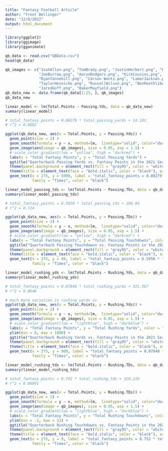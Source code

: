```yaml
---
title: "Fantasy Football Article"
author: "Trent Bellinger"
date: "12/8/2022"
output: html_document
---
```


```r
library(ggplot2)
library(ggimage)
library(gganimate)

qb_data <- read.csv("QBData.csv")
head(qb_data)

qb_images <- c("JoshAllen.png", "TomBrady.png", "JustinHerbert.png", "PatrickMahomes.png", "MatthewStafford.png", "DakPrescott.png", 
               "JoeBurrow.png", "AaronRodgers.png", "KirkCousins.png", "JalenHurts.png", "KylerMurray.png", "DerekCarr.png", 
               "RyanTannehill.png", "Carson Wentz.png", "LamarJackson.png", "JimmyGaroppolo.png", "MattRyan.png", "MacJones.png", 
               "TaylorHeinicke.png", "RussellWilson.png", "BenRoethliberger.png", "TrevorLawrence.png", "TeddyBridgewater.png", 
               "JaredGoff.png", "BakerMayfield.png")
qb_data_new <- data.frame(qb_data[1:25, ], qb_images)
qb_data_new
```

```r
linear_model <- lm(Total.Points ~ Passing.Yds, data = qb_data_new)
summary(linear_model)

# total_fantasy_points = 0.08279 * total_passing_yards + 14.101
# r^2 = 0.6802

ggplot(qb_data_new, aes(x = Total.Points, y = Passing.Yds)) + 
  geom_point(size = 2) +
  geom_smooth(formula = y ~ x, method=lm,  linetype="solid", color="darkred") +
  geom_image(aes(image = qb_images), size = 0.05, asp = 1.5) +
  # scale_color_gradient(low = "yellow", high = "darkred") +
  labs(x = "Total Fantasy Points", y = "Total Passing Yards") +
  ggtitle("Quarterback Passing Yards vs. Fantasy Points in the 2021 Season") +
  theme(panel.background = element_rect(fill = "gray95", color = "white")) +
  theme(title = element_text(face = "bold.italic", color = "black"), axis.title = element_text(face = "bold.italic", color = "black")) +
  geom_text(x = 275, y = 5000, label = "total_fantasy_points = 0.08279 * total_passing_yards + 14.101 \n r^2 = 0.6802", 
            family = "Times", color = "black")
```

``` r
linear_model_passing_tds <- lm(Total.Points ~ Passing.TDs, data = qb_data_new)
summary(linear_model_passing_tds)

# total_fantasy_points = 6.5950 * total_passing_tds + 166.94
# r^2 = 0.724

ggplot(qb_data_new, aes(x = Total.Points, y = Passing.TDs)) + 
  geom_point(size = 2) +
  geom_smooth(formula = y ~ x, method=lm,  linetype="solid", color="darkred") +
  geom_image(aes(image = qb_images), size = 0.05, asp = 1.5) +
  # scale_color_gradient(low = "yellow", high = "darkred") +
  labs(x = "Total Fantasy Points", y = "Total Passing Touchdowns", color = "Passing Attempts") +
  ggtitle("Quarterback Passing Touchdowns vs. Fantasy Points in the 2021 Season") +
  theme(panel.background = element_rect(fill = "gray95", color = "white")) +
  theme(title = element_text(face = "bold.italic", color = "black"), axis.title = element_text(face = "bold.italic", color = "black")) +
  geom_text(x = 275, y = 40, label = "total_fantasy_points = 6.5950 * total_passing_tds + 166.94 \n r^2 = 0.724", 
            family = "Times", color = "black")
```

``` r
linear_model_rushing_yds <- lm(Total.Points ~ Rushing.Yds, data = qb_data_new)
summary(linear_model_rushing_yds)

# total_fantasy_points = 0.07848 * total_rushing_yards + 321.567
# r^2 = 0.0646

# much more variation in rushing yards vs 
ggplot(qb_data_new, aes(x = Total.Points, y = Rushing.Yds)) + 
  geom_point(size = 2) +
  geom_smooth(formula = y ~ x, method=lm,  linetype="solid", color="darkblue") +
  geom_image(aes(image = qb_images), size = 0.05, asp = 1.5) +
  # scale_color_gradient(low = "lightblue", high = "darkblue") +
  labs(x = "Total Fantasy Points", y = "Total Rushing Yards", color = "Rushing Attempts") +
  ylim(min = 0, max = 1000) +
  ggtitle("Quarterback Rushing Yards vs. Fantasy Points in the 2021 Season") +
  theme(panel.background = element_rect(fill = "gray95", color = "white")) +
  theme(title = element_text(face = "bold.italic", color = "black"), axis.title = element_text(face = "bold.italic", color = "black")) +
  geom_text(x = 275, y = 900, label = "total_fantasy_points = 0.07848 * total_rushing_yards + 321.567 \n r^2 = 0.0646", 
            family = "Times", color = "black")
```

``` r
linear_model_rushing_tds <- lm(Total.Points ~ Rushing.TDs, data = qb_data_new)
summary(linear_model_rushing_tds)

# total_fantasy_points = 8.752 * total_rushing_tds + 320.219
# r^2 = 0.08891

ggplot(qb_data_new, aes(x = Total.Points, y = Rushing.TDs)) + 
  geom_point(size = 2) +
  geom_smooth(formula = y ~ x, method=lm,  linetype="solid", color="darkblue") +
  geom_image(aes(image = qb_images), size = 0.05, asp = 1.5) +
  # scale_color_gradient(low = "lightblue", high = "darkblue") +
  labs(x = "Total Fantasy Points", y = "Total Rushing Touchdowns", color = "Rushing Attempts") +
  ylim(min = -2, max = 12) +
  ggtitle("Quarterback Rushing Touchdowns vs. Fantasy Points in the 2021 Season") +
  theme(panel.background = element_rect(fill = "gray95", color = "white")) +
  theme(title = element_text(face = "bold.italic", color = "black"), axis.title = element_text(face = "bold.italic", color = "black")) +
  geom_text(x = 275, y = 9, label = "total_fantasy_points = 8.752 * total_rushing_tds + 320.219 \n r^2 = 0.08891", 
            family = "Times", color = "black")
```


